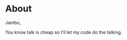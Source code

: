 <SEO
  title="About"
  description="Wamaitha Nyamu. Top datascientist in Kenya.Wamaitha"/>


# About
Jambo,

You know talk is cheap so I'll let my code do the talking.
